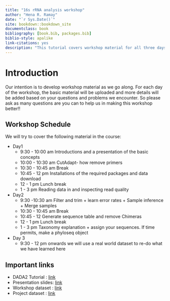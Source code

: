 ```yaml
---
title: "16s rRNA analysis workshop"
author: "Hena R. Ramay"
date: "`r Sys.Date()`"
site: bookdown::bookdown_site
documentclass: book
bibliography: [book.bib, packages.bib]
biblio-style: apalike
link-citations: yes
description: "This tutorial covers workshop material for all three days"
---
```


# Introduction

Our intention is to develop workshop material as we go along. For each day of the workshop, the basic material will be uploaded and more details will be added based on your questions and problems we encounter. So please ask as many questions are you can to help us in making this workshop better!!

## Workshop Schedule

We will try to cover the following material in the course:

- Day1
  - 9:30 - 10:00 am Introductions and a presentation of the basic concepts
  - 10:00 - 10:30 am CutAdapt- how remove primers
  - 10:30 - 10:45 am Break
  - 10:45 - 12 pm Installations of the required packages and data download
  - 12 -  1 pm Lunch break
  - 1 - 3 pm Reading data in and inspecting read quality

- Day2
  - 9:30 -10:30 am Filter and trim + learn error rates + Sample inference + Merge samples
  - 10:30 - 10:45 am Break
  - 10:45 - 12 Generate sequence table and remove Chimeras
  - 12 -  1 pm Lunch break
  - 1 - 3 pm  Taxonomy explanation + assign your sequences. If time permits, make a phyloseq object
  
- Day 3
  - 9:30 - 12 pm onwards we will use a real world dataset to re-do what we have learned here


## Important links

- DADA2 Tutorial :  [link](http://benjjneb.github.io/dada2/tutorial.html)
- Presentation slides: [link](new_microbiomeworkshop.pdf)
- Workshop dataset : [link](MiSeqSOPData.zip)
- Project dataset : [link](https://www.dropbox.com/sh/1oy9upgzxlsra9y/AAANkbCj36lvP6vEQucE7fYna?dl=0)
